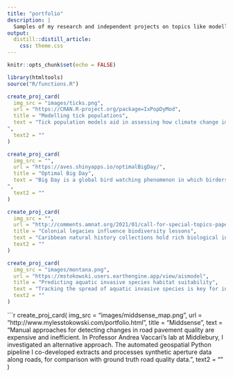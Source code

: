 ```yaml
---
title: "portfolio"
description: |
  Samples of my research and independent projects on topics like modelling tick population and infection dynamics, using remote sensing data to assess road infrastructure, and investigating biases in digital natural history collections.
output: 
  distill::distill_article:
    css: theme.css
---
```


```r
knitr::opts_chunk$set(echo = FALSE)
```


```r
library(htmltools)
source("R/functions.R")
```

```r
create_proj_card(
  img_src = "images/ticks.png",
  url = "https://CRAN.R-project.org/package=IxPopDyMod",
  title = "Modelling tick populations",
  text = "Tick population models aid in assessing how climate change impacts disease risk, and in designing tick control strategies. While models exist in the literature, source code is often unavailable, making models difficult to compare. With Middlebury Professor David Allen, I developed IxPopDyMod, a flexible R package for running such models and comparing outputs in different scenarios. More soon - we're currently drafting a manuscript presenting the package.
",
  text2 = ""
)
```


```r
create_proj_card(
  img_src = "",
  url = "https://aves.shinyapps.io/optimalBigDay/",
  title = "Optimal Big Day",
  text = "Big Day is a global bird watching phenomenon in which birders try to observe the highest possible number of species within a 24 hour period. I co-developed an R Shiny app that uses eBird data in a probablistic model to predict optimal birding routes.
",
  text2 = ""
)
```

```r
create_proj_card(
  img_src = "",
  url = "http://comments.amnat.org/2021/01/call-for-special-topics-paper.html",
  title = "Colonial legacies influence biodiversity lessons",
  text = "Caribbean natural history collections hold rich biological information. They also reflect how colonial history has influenced research trajectories in the region. I tailored analyses and visualizations of biodiversity data from GBIF to address research questions posed by collaborators in Tobago and the US. This work is part of a manuscript currently in review for the invited issue of The American Naturalist, Nature, Data and Power: How hegemonies shape biological knowledge.",
  text2 = ""
)
```


```r
create_proj_card(
  img_src = "images/montana.png",
  url = "https://mstokowski.users.earthengine.app/view/aismodel",
  title = "Predicting aquatic invasive species habitat suitability",
  text = "Tracking the spread of aquatic invasive species is key for informing management plans. At the Flathead Lake Biological Station, I built a Google Earth Engine web map for running a machine learning model that predicts invasive species habitat suitability.",
  text2 = ""
)
```

```r
create_proj_card(
  img_src = "images/middsense_map.png",
  url = "http://www.mylesstokowski.com/portfolio.html",
  title = "Middsense",
  text = "Manual approaches for detecting changes in road pavement quality are expensive and inefficient. In Professor Andrea Vaccari's lab at Middlebury, I investigated an alternative approach. The automated geospatial Python pipeline I co-developed extracts and processes synthetic aperture data along roads, for comparison with ground truth road quality data.",
  text2 = ""
)
